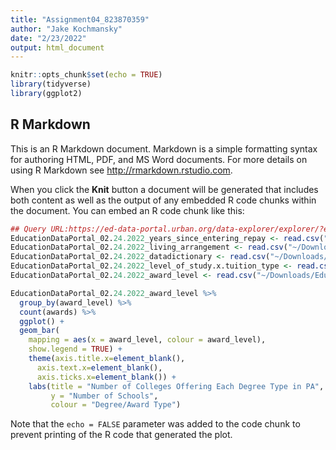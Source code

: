 ```yaml
---
title: "Assignment04_823870359"
author: "Jake Kochmansky"
date: "2/23/2022"
output: html_document
---
```


```r
knitr::opts_chunk$set(echo = TRUE)
library(tidyverse)
library(ggplot2)
```

## R Markdown

This is an R Markdown document. Markdown is a simple formatting syntax for authoring HTML, PDF, and MS Word documents. For more details on using R Markdown see <http://rmarkdown.rstudio.com>.

When you click the **Knit** button a document will be generated that includes both content as well as the output of any embedded R code chunks within the document. You can embed an R code chunk like this:

```r
## Query URL:https://ed-data-portal.urban.org/data-explorer/explorer/?educationLevel=College&fipsNumbers=42&endYear=2019&timeframeType=most-recent&togglesList=23-530%2C22-528%2C66-452%2C66-451%2C66-450%2C6-1108%2C10-1120
EducationDataPortal_02.24.2022_years_since_entering_repay <- read.csv("~/Downloads/EducationDataPortal_02.24.2022_all_files/EducationDataPortal_02.24.2022_years_since_entering_repay.csv")
EducationDataPortal_02.24.2022_living_arrangement <- read.csv("~/Downloads/EducationDataPortal_02.24.2022_all_files/EducationDataPortal_02.24.2022_living_arrangement.csv")
EducationDataPortal_02.24.2022_datadictionary <- read.csv("~/Downloads/EducationDataPortal_02.24.2022_all_files/EducationDataPortal_02.24.2022_datadictionary.csv")
EducationDataPortal_02.24.2022_level_of_study.x.tuition_type <- read.csv("~/Downloads/EducationDataPortal_02.24.2022_all_files/EducationDataPortal_02.24.2022_level_of_study x tuition_type.csv")
EducationDataPortal_02.24.2022_award_level <- read.csv("~/Downloads/EducationDataPortal_02.24.2022_all_files/EducationDataPortal_02.24.2022_award_level.csv")
```



```r
EducationDataPortal_02.24.2022_award_level %>%
  group_by(award_level) %>%
  count(awards) %>%
  ggplot() +
  geom_bar(
    mapping = aes(x = award_level, colour = award_level),
    show.legend = TRUE) +
    theme(axis.title.x=element_blank(),
      axis.text.x=element_blank(),
      axis.ticks.x=element_blank()) +
    labs(title = "Number of Colleges Offering Each Degree Type in PA", 
         y = "Number of Schools", 
         colour = "Degree/Award Type")
```

Note that the `echo = FALSE` parameter was added to the code chunk to prevent printing of the R code that generated the plot.
